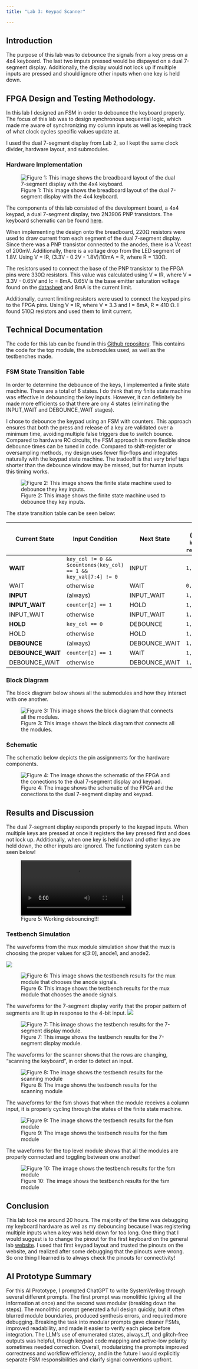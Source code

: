 ```yaml
---
title: "Lab 3: Keypad Scanner"

---
```


## Introduction
The purpose of this lab was to debounce the signals from a key press on a 4x4 keyboard. The last two imputs pressed would be dispayed on a dual 7-segment display. Additionally, the display would not lock up if multiple inputs are pressed and should ignore other inputs when one key is held down.


## FPGA Design and Testing Methodology. 
In this lab I designed an FSM in order to debounce the keyboard properly. The focus of this lab was to design synchronous sequential logic, which made me aware of synchronizing my column inputs as well as keeping track of what clock cycles specific values update at. 

I used the dual 7-segment display from Lab 2, so I kept the same clock divider, hardware layout, and submodules. 


### Hardware Implementation
![Figure 1: This image shows the breadboard layout of the dual 7-segment display with the 4x4 keyboard.](images/lab3_board.jpg)

The components of this lab consisted of the development board, a 4x4 keypad, a dual 7-segment display, two 2N3906 PNP transistors. The keyboard schematic can be found [here](https://hmc-e155.github.io/assets/doc/Keypad_Pinout_Adafruit_3845.jpg).

When implementing the design onto the breadboard, 220Ω resistors were used to draw current from each segment of the dual 7-segment display. Since there was a PNP transistor connected to the anodes, there is a Vceast of 200mV. Additionally, there is a voltage drop from the LED segment of 1.8V. Using V = IR, (3.3V - 0.2V - 1.8V)/10mA = R, where R = 130Ω.

The resistors used to connect the base of the PNP transistor to the FPGA pins were 330Ω resistors. This value was calculated using V = IR, where V = 3.3V - 0.65V and Ic = 8mA. 0.65V is the base emitter saturation voltage found on the [datasheet](https://hmc-e155.github.io/assets/doc/2N3906-D.pdf) and 8mA is the current limit. 

Additionally, current limiting resistors were used to connect the keypad pins to the FPGA pins. Using V = IR, where V = 3.3 and I = 8mA, R = 410 Ω. I found 510Ω resistors and used them to limit current. 


## Technical Documentation
The code for this lab can be found in this [Github repository](https://github.com/juliacygong/E155/tree/main/lab03). This contains the code for the top module, the submodules used, as well as the testbenches made. 

### FSM State Transition Table
In order to determine the debounce of the keys, I implemented a finite state machine. There are a total of 6 states. I do think that my finite state machine was effective in debouncing the key inputs. However, it can definitely be made more efficients so that there are ony 4 states (eliminating the INPUT_WAIT and DEBOUNCE_WAIT stages).

I chose to debounce the keypad using an FSM with counters. This approach ensures that both the press and release of a key are validated over a minimum time, avoiding multiple false triggers due to switch bounce. Compared to hardware RC circuits, the FSM approach is more flexible since debounce times can be tuned in code. Compared to shift-register or oversampling methods, my design uses fewer flip-flops and integrates naturally with the keypad state machine. The tradeoff is that very brief taps shorter than the debounce window may be missed, but for human inputs this timing works.

![Figure 2: This image shows the finite state machine used to debounce they key inputs.](images/lab3_fsm.png)

The state transition table can be seen below:

| Current State   | Input Condition                                                      | Next State     | Outputs (`row_stop`, `key_valid`, `reset_count`) |
|-----------------|----------------------------------------------------------------------|----------------|--------------------------------------------------|
| **WAIT**        | `key_col != 0 && $countones(key_col) == 1 && key_val[7:4] != 0`      | INPUT          | `1, 0, 0` |
| WAIT            | otherwise                                                            | WAIT           | `0, 0, 0` |
| **INPUT**       | (always)                                                             | INPUT_WAIT     | `1, 0, 0` |
| **INPUT_WAIT**  | `counter[2] == 1`                                                    | HOLD           | `1, 1, 1` |
| INPUT_WAIT      | otherwise                                                            | INPUT_WAIT     | `1, 0, 1` |
| **HOLD**        | `key_col == 0`                                                       | DEBOUNCE       | `1, 0, 0` |
| HOLD            | otherwise                                                            | HOLD           | `1, 0, 0` |
| **DEBOUNCE**    | (always)                                                             | DEBOUNCE_WAIT  | `1, 0, 0` |
| **DEBOUNCE_WAIT** | `counter[2] == 1`                                                  | WAIT           | `1, 0, 1` |
| DEBOUNCE_WAIT   | otherwise                                                            | DEBOUNCE_WAIT  | `1, 0, 1` |


### Block Diagram
The block diagram below shows all the submodules and how they interact with one another. 

![Figure 3: This image shows the block diagram that connects all the modules.](images/lab3_block.png)


### Schematic
The schematic below depicts the pin assignments for the hardware components. 

![Figure 4: The image shows the schematic of the FPGA and the conections to the dual 7-segment display and keypad.](images/lab3_schematic.png)


## Results and Discussion
The dual 7-segment display responds properly to the keypad inputs. When multiple keys are pressed at once it registers the key pressed first and does not lock up. Additionally, when one key is held down and other keys are held down, the other inputs are ignored. The functioning system can be seen below!

![Figure 5: Working debouncing!!!](images/IMG_6136.mov)


### Testbench Simulation

The waveforms from the mux module simulation show that the mux is choosing the proper values for s[3:0], anode1, and anode2. 

![](images/mux_waveform.png)

![Figure 6: This image shows the testbench results for the mux module that chooses the anode signals.](images/mux_result.png)

The waveforms for the 7-segment display verify that the proper pattern of segments are lit up in response to the 4-bit input. 
![](images/seg_waveform.png)

![Figure 7: This image shows the testbench results for the 7-segment display module.](images/seg_results.png)

The waveforms for the scanner shows that the rows are changing, "scanning the keyboard", in order to detect an input.

![Figure 8: The image shows the testbench results for the scanning module](images/scan_waves.png)

The waveforms for the fsm shows that when the module receives a column input, it is properly cycling through the states of the finite state machine.

![Figure 9: The image shows the testbench results for the fsm module](images/fsm_waves.png)

The waveforms for the top level module shows that all the modules are properly connected and toggling between one another!

![Figure 10: The image shows the testbench results for the fsm module](images/lab3_waves.png)


## Conclusion
This lab took me around 20 hours. The majority of the time was debugging my keyboard hardware as well as my debouncing because I was registering multiple inputs when a key was held down for too long. One thing that I would suggest is to change the pinout for the first keyboard on the general lab [website](https://hmc-e155.github.io/lab/lab3/). I used that first keypad layout and trusted the pinouts on the website, and realized after some debugging that the pinouts were wrong. So one thing I learned is to always check the pinouts for connectivity!


## AI Prototype Summary
For this AI Prototype, I prompted ChatGPT to write SystemVerilog through several different prompts. The first prompt was monolithic (giving all the information at once) and the second was modular (breaking down the steps).
The monolithic prompt generated a full design quickly, but it often blurred module boundaries, produced synthesis errors, and required more debugging. Breaking the task into modular prompts gave cleaner FSMs, improved readability, and made it easier to verify each piece before integration. The LLM’s use of enumerated states, always_ff, and glitch-free outputs was helpful, though keypad code mapping and active-low polarity sometimes needed correction. Overall, modularizing the prompts improved correctness and workflow efficiency, and in the future I would explicitly separate FSM responsibilities and clarify signal conventions upfront.